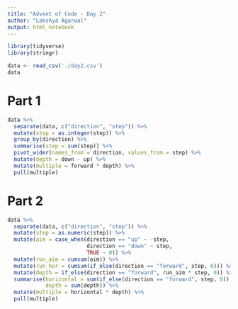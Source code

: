 ---
title: "Advent of Code - Day 2"
author: "Lakshya Agarwal"
output: html_notebook
---

```{r include=FALSE}
library(tidyverse)
library(stringr)
```

```{r}
data <- read_csv('./day2.csv')
data
```
# Part 1

```{r}
data %>%
  separate(data, c("direction", "step")) %>%
  mutate(step = as.integer(step)) %>%
  group_by(direction) %>%
  summarise(step = sum(step)) %>%
  pivot_wider(names_from = direction, values_from = step) %>%
  mutate(depth = down - up) %>%
  mutate(multiple = forward * depth) %>%
  pull(multiple)
```
# Part 2

```{r}
data %>% 
  separate(data, c("direction", "step")) %>%
  mutate(step = as.numeric(step)) %>%
  mutate(aim = case_when(direction == "up" ~ -step, 
                         direction == "down" ~ step,
                         TRUE ~ 0)) %>%
  mutate(run_aim = cumsum(aim)) %>%
  mutate(run_hor = cumsum(if_else(direction == "forward", step, 0))) %>%
  mutate(depth = if_else(direction == "forward", run_aim * step, 0)) %>%
  summarise(horizontal = sum(if_else(direction == "forward", step, 0)),
            depth = sum(depth)) %>%
  mutate(multiple = horizontal * depth) %>%
  pull(multiple)
```

